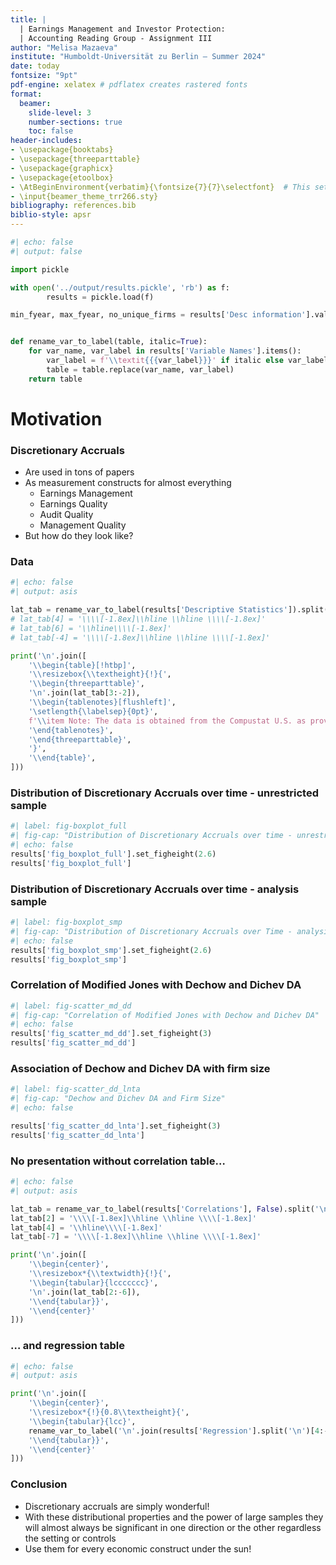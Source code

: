 ---
title: |
  | Earnings Management and Investor Protection:
  | Accounting Reading Group - Assignment III
author: "Melisa Mazaeva"
institute: "Humboldt-Universität zu Berlin – Summer 2024"
date: today
fontsize: "9pt"
pdf-engine: xelatex # pdflatex creates rastered fonts
format: 
  beamer:
    slide-level: 3
    number-sections: true
    toc: false
header-includes:
- \usepackage{booktabs} 
- \usepackage{threeparttable}
- \usepackage{graphicx}
- \usepackage{etoolbox}
- \AtBeginEnvironment{verbatim}{\fontsize{7}{7}\selectfont}  # This sets the font size for verbatim environments
- \input{beamer_theme_trr266.sty}
bibliography: references.bib
biblio-style: apsr
---

```{python}
#| echo: false
#| output: false

import pickle

with open('../output/results.pickle', 'rb') as f:
        results = pickle.load(f)

min_fyear, max_fyear, no_unique_firms = results['Desc information'].values()


def rename_var_to_label(table, italic=True):
    for var_name, var_label in results['Variable Names'].items():
        var_label = f'\\textit{{{var_label}}}' if italic else var_label
        table = table.replace(var_name, var_label)
    return table
```

\pagebreak

# Motivation

### Discretionary Accruals

- Are used in tons of papers
- As measurement constructs for almost everything
  - Earnings Management
  - Earnings Quality
  - Audit Quality
  - Management Quality
- But how do they look like?


### Data

```{python}
#| echo: false
#| output: asis

lat_tab = rename_var_to_label(results['Descriptive Statistics']).split('\n')
# lat_tab[4] = '\\\\[-1.8ex]\\hline \\hline \\\\[-1.8ex]'
# lat_tab[6] = '\\hline\\\\[-1.8ex]'
# lat_tab[-4] = '\\\\[-1.8ex]\\hline \\hline \\\\[-1.8ex]'

print('\n'.join([
    '\\begin{table}[!htbp]',  
    '\\resizebox{\\textheight}{!}{',
    '\\begin{threeparttable}',
    '\n'.join(lat_tab[3:-2]),
    '\\begin{tablenotes}[flushleft]',
    '\setlength{\labelsep}{0pt}',
    f'\\item Note: The data is obtained from the Compustat U.S. as provided by WRDS. The sample covers the period {int(min_fyear)} to {int(max_fyear)} and {no_unique_firms:,} unique firms.',
    '\end{tablenotes}',
    '\end{threeparttable}',
    '}',
    '\\end{table}',
]))
```

### Distribution of Discretionary Accruals over time - unrestricted sample

```{python}
#| label: fig-boxplot_full
#| fig-cap: "Distribution of Discretionary Accruals over time - unrestricted sample"
#| echo: false
results['fig_boxplot_full'].set_figheight(2.6)
results['fig_boxplot_full']
```

### Distribution of Discretionary Accruals over time - analysis sample


```{python}
#| label: fig-boxplot_smp
#| fig-cap: "Distribution of Discretionary Accruals over Time - analysis sample"
#| echo: false
results['fig_boxplot_smp'].set_figheight(2.6)
results['fig_boxplot_smp']
```


### Correlation of Modified Jones with Dechow and Dichev DA

```{python}
#| label: fig-scatter_md_dd
#| fig-cap: "Correlation of Modified Jones with Dechow and Dichev DA"
#| echo: false
results['fig_scatter_md_dd'].set_figheight(3)
results['fig_scatter_md_dd']
```


### Association of Dechow and Dichev DA with firm size

```{python}
#| label: fig-scatter_dd_lnta
#| fig-cap: "Dechow and Dichev DA and Firm Size"
#| echo: false

results['fig_scatter_dd_lnta'].set_figheight(3)
results['fig_scatter_dd_lnta']
```

### No presentation without correlation table...


```{python}
#| echo: false
#| output: asis

lat_tab = rename_var_to_label(results['Correlations'], False).split('\n')
lat_tab[2] = '\\\\[-1.8ex]\\hline \\hline \\\\[-1.8ex]'
lat_tab[4] = '\\hline\\\\[-1.8ex]'
lat_tab[-7] = '\\\\[-1.8ex]\\hline \\hline \\\\[-1.8ex]'

print('\n'.join([
    '\\begin{center}',
    '\\resizebox*{\\textwidth}{!}{',
    '\\begin{tabular}{lccccccc}',
    '\n'.join(lat_tab[2:-6]),
    '\\end{tabular}}',
    '\\end{center}'
]))
```

### ... and regression table

```{python}
#| echo: false
#| output: asis

print('\n'.join([
    '\\begin{center}',
    '\\resizebox*{!}{0.8\\textheight}{', 
    '\\begin{tabular}{lcc}',
    rename_var_to_label('\n'.join(results['Regression'].split('\n')[4:-2])),
    '\\end{tabular}}',
    '\\end{center}'
]))
```

### Conclusion

- Discretionary accruals are simply wonderful! 
- With these distributional properties and the power of large samples they will almost always be significant in one direction or the other regardless the setting or controls
- Use them for every economic construct under the sun!







